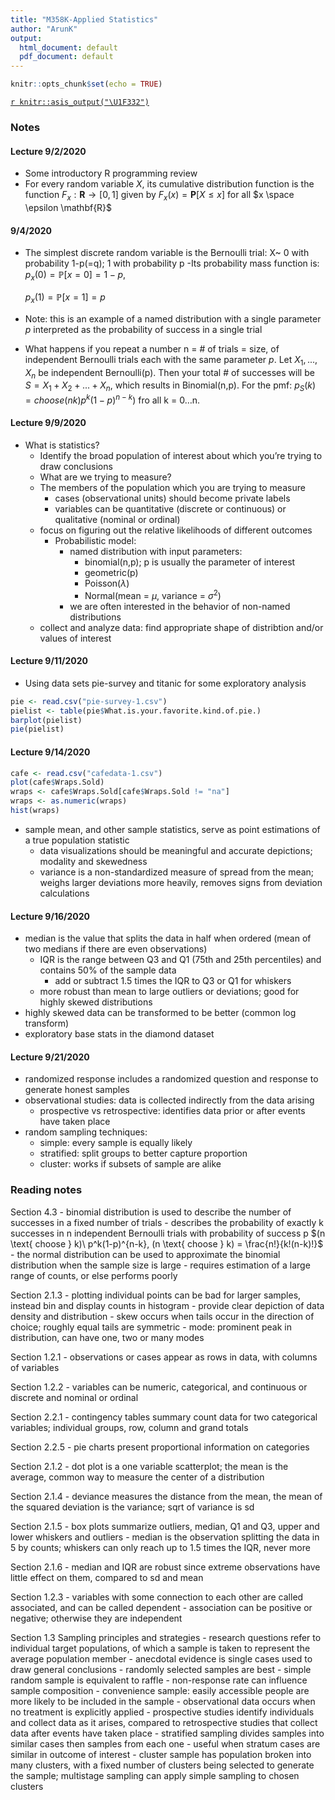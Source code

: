 ```yaml
---
title: "M358K-Applied Statistics"
author: "ArunK"
output:
  html_document: default
  pdf_document: default
---
```


```r
knitr::opts_chunk$set(echo = TRUE)
```

[`r knitr::asis_output("\U1F332")`](https://arun-krishnaraj.github.io/evergreen)

### Notes
#### Lecture 9/2/2020
- Some introductory R programming review
- For every random variable $X$, its cumulative distribution function is the function $F_{x}: \mathbf{R} \rightarrow [0,1]$ given by $F_x (x) = \mathbf{P}[X \leq x]$ for all $x \space \epsilon \mathbf{R}$

#### 9/4/2020
- The simplest discrete random variable is the Bernoulli trial:
X~ 0 with probability 1-p(=q); 1 with probability p
-Its probability mass function is:
  $p_x(0) = \mathbb{P}[x=0]=1-p$,
  
  $p_x(1) = \mathbb{P}[x=1]=p$

- Note: this is an example of a named distribution with a single parameter $p$ interpreted as the probability of success in a single trial
- What happens if you repeat a number n = # of trials = size, of independent Bernoulli trials each with the same parameter $p$.
Let $X_1,...,X_n$ be independent Bernoulli(p). Then your total # of successes will be $S=X_1+X_2+...+X_n$, which results in Binomial(n,p). For the pmf: $p_S(k)= choose(n k) p^k(1-p)^{n-k})$ fro all k = 0...n.

#### Lecture 9/9/2020
- What is statistics?
  - Identify the broad population of interest about which you're trying to draw conclusions
  - What are we trying to measure?
  - The members of the population which you are trying to measure
    - cases (observational units) should become private labels 
    - variables can be quantitative (discrete or continuous) or qualitative (nominal or ordinal)
  - focus on figuring out the relative likelihoods of different outcomes
    - Probabilistic model:
      - named distribution with input parameters:
        - binomial(n,p); p is usually the parameter of interest 
        - geometric(p)
        - Poisson($\lambda$)
        - Normal(mean = $\mu$, variance = $\sigma^2$)
      - we are often interested in the behavior of non-named distributions 
  - collect and analyze data: find appropriate shape of distribtion and/or values of interest

#### Lecture 9/11/2020
- Using data sets pie-survey and titanic for some exploratory analysis

```r
pie <- read.csv("pie-survey-1.csv")
pielist <- table(pie$What.is.your.favorite.kind.of.pie.)
barplot(pielist)
pie(pielist)
```

#### Lecture 9/14/2020
```r
cafe <- read.csv("cafedata-1.csv")
plot(cafe$Wraps.Sold)
wraps <- cafe$Wraps.Sold[cafe$Wraps.Sold != "na"]
wraps <- as.numeric(wraps)
hist(wraps)
```

- sample mean, and other sample statistics, serve as point estimations of a true population statistic
  - data visualizations should be meaningful and accurate depictions; modality and skewedness
  - variance is a non-standardized measure of spread from the mean; weighs larger deviations more heavily, removes signs from deviation calculations

#### Lecture 9/16/2020
- median is the value that splits the data in half when ordered (mean of two medians if there are even observations)
  - IQR is the range between Q3 and Q1 (75th and 25th percentiles) and contains 50% of the sample data
    - add or subtract 1.5 times the IQR to Q3 or Q1 for whiskers 
  - more robust than mean to large outliers or deviations; good for highly skewed distributions
- highly skewed data can be transformed to be better (common log transform)
- exploratory base stats in the diamond dataset

#### Lecture 9/21/2020
- randomized response includes a randomized question and response to generate honest samples 
- observational studies: data is collected indirectly from the data arising 
  - prospective vs retrospective: identifies data prior or after events have taken place
- random sampling techniques:
  - simple: every sample is equally likely
  - stratified: split groups to better capture proportion
  - cluster: works if subsets of sample are alike 

### Reading notes

Section 4.3 
- binomial distribution is used to describe the number of successes in a fixed number of trials 
  - describes the probability of exactly k successes in n independent Bernoulli trials with probability of success p
  $(n \text{ choose } k)\ p^k(1-p)^{n-k}, (n \text{ choose } k) = \frac{n!}{k!(n-k)!}$
- the normal distribution can be used to approximate the binomial distribution when the sample size is large
  - requires estimation of a large range of counts, or else performs poorly
  
Section 2.1.3
- plotting individual points can be bad for larger samples, instead bin and display counts in histogram
  - provide clear depiction of data density and distribution
  - skew occurs when tails occur in the direction of choice; roughly equal tails are symmetric 
  - mode: prominent peak in distribution, can have one, two or many modes
  
Section 1.2.1
- observations or cases appear as rows in data, with columns of variables

Section 1.2.2
- variables can be numeric, categorical, and continuous or discrete and nominal or ordinal

Section 2.2.1
- contingency tables summary count data for two categorical variables; individual groups, row, column and grand totals

Section 2.2.5
- pie charts present proportional information on categories

Section 2.1.2
- dot plot is a one variable scatterplot; the mean is the average, common way to measure the center of a distribution

Section 2.1.4
- deviance measures the distance from the mean, the mean of the squared deviation is the variance; sqrt of variance is sd

Section 2.1.5
- box plots summarize outliers, median, Q1 and Q3, upper and lower whiskers and outliers
- median is the observation splitting the data in 5 by counts; whiskers can only reach up to 1.5 times the IQR, never more

Section 2.1.6
- median and IQR are robust since extreme observations have little effect on them, compared to sd and mean

Section 1.2.3
- variables with some connection to each other are called associated, and can be called dependent
  - association can be positive or negative; otherwise they are independent
  
Section 1.3 Sampling principles and strategies
- research questions refer to individual target populations, of which a sample is taken to represent the average population member 
- anecdotal evidence is single cases used to draw general conclusions
- randomly selected samples are best
  - simple random sample is equivalent to raffle
  - non-response rate can influence sample composition
  - convenience sample: easily accessible people are more likely to be included in the sample 
- observational data occurs when no treatment is explicitly applied 
  - prospective studies identify individuals and collect data as it arises, compared to retrospective studies that collect data after events have taken place
- stratified sampling divides samples into similar cases then samples from each one
  - useful when stratum cases are similar in outcome of interest
- cluster sample has population broken into many clusters, with a fixed number of clusters being selected to generate the sample; multistage sampling can apply simple sampling to chosen clusters